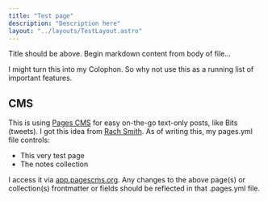 ```yaml
---
title: "Test page"
description: "Description here"
layout: "../layouts/TestLayout.astro"
---
```


Title should be above. Begin markdown content from body of file...

I might turn this into my Colophon. So why not use this as a running list of important features.

## CMS

This is using [Pages CMS](http://pagescms.org) for easy on-the-go text-only posts, like Bits (tweets). I got this idea from [Rach Smith](https://rachsmith.com/pages-cms/). As of writing this, my pages.yml file controls:

- This very test page
- The notes collection

I access it via [app.pagescms.org](https://app.pagescms.org). Any changes to the above page(s) or collection(s) frontmatter or fields should be reflected in that .pages.yml file.
